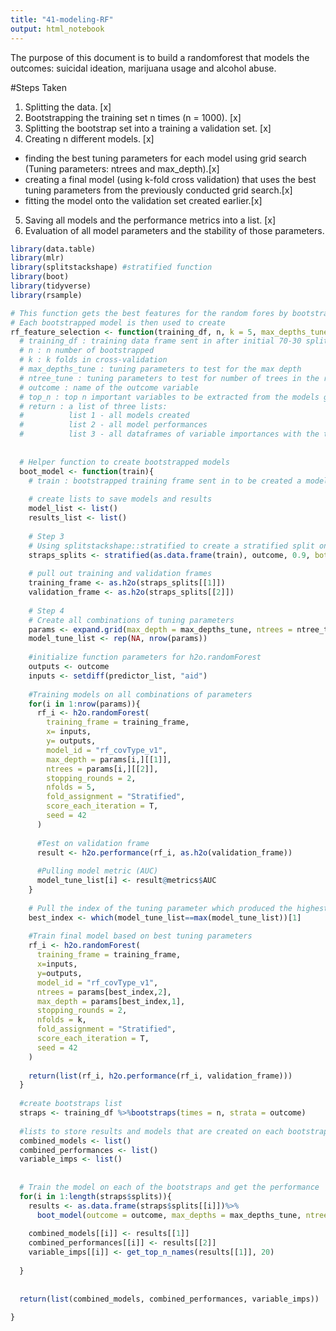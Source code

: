 ```yaml
---
title: "41-modeling-RF"
output: html_notebook
---
```


The purpose of this document is to build a randomforest that models the outcomes: suicidal ideation, marijuana usage and alcohol abuse. 

#Steps Taken

1. Splitting the data. [x]
2. Bootstrapping the training set n times (n = 1000). [x]
3. Splitting the bootstrap set into a training a validation set. [x]
4. Creating n different models. [x]
- finding the best tuning parameters for each model using grid search (Tuning parameters: ntrees and max_depth).[x]
- creating a final model (using k-fold cross validation) that uses the best tuning parameters from the previously conducted grid search.[x]
- fitting the model onto the validation set created earlier.[x]
5. Saving all models and the performance metrics into a list. [x]
6. Evaluation of all model parameters and the stability of those parameters.  

```r
library(data.table)
library(mlr)
library(splitstackshape) #stratified function
library(boot)
library(tidyverse)
library(rsample)
```


```r
# This function gets the best features for the random fores by bootstrapping it n number of times
# Each bootstrapped model is then used to create 
rf_feature_selection <- function(training_df, n, k = 5, max_depths_tune = c(100,150,200), ntree_tune = c(5,10,25), outcome, top_n){
  # training_df : training data frame sent in after initial 70-30 split
  # n : n number of bootstrapped
  # k : k folds in cross-validation
  # max_depths_tune : tuning parameters to test for the max depth
  # ntree_tune : tuning parameters to test for number of trees in the random forest
  # outcome : name of the outcome variable
  # top_n : top n important variables to be extracted from the models generated
  # return : a list of three lists: 
  #          list 1 - all models created
  #          list 2 - all model performances
  #          list 3 - all dataframes of variable importances with the top_n variables in it
  
  
  # Helper function to create bootstrapped models
  boot_model <- function(train){  
    # train : bootstrapped training frame sent in to be created a model with
    
    # create lists to save models and results
    model_list <- list() 
    results_list <- list()
    
    # Step 3
    # Using splitstackshape::stratified to create a stratified split on the outcome variable - 90-10 split
    straps_splits <- stratified(as.data.frame(train), outcome, 0.9, bothSets = T) 
    
    # pull out training and validation frames
    training_frame <- as.h2o(straps_splits[[1]])
    validation_frame <- as.h2o(straps_splits[[2]])
    
    # Step 4
    # Create all combinations of tuning parameters
    params <- expand.grid(max_depth = max_depths_tune, ntrees = ntree_tune)
    model_tune_list <- rep(NA, nrow(params))
    
    #initialize function parameters for h2o.randomForest
    outputs <- outcome
    inputs <- setdiff(predictor_list, "aid")
    
    #Training models on all combinations of parameters
    for(i in 1:nrow(params)){
      rf_i <- h2o.randomForest(
        training_frame = training_frame,
        x= inputs,
        y= outputs, 
        model_id = "rf_covType_v1",
        max_depth = params[i,][[1]],
        ntrees = params[i,][[2]], 
        stopping_rounds = 2,
        nfolds = 5,
        fold_assignment = "Stratified",
        score_each_iteration = T,
        seed = 42
      )
      
      #Test on validation frame
      result <- h2o.performance(rf_i, as.h2o(validation_frame))
      
      #Pulling model metric (AUC)
      model_tune_list[i] <- result@metrics$AUC
    }
    
    # Pull the index of the tuning parameter which produced the highest AUC
    best_index <- which(model_tune_list==max(model_tune_list))[1]
    
    #Train final model based on best tuning parameters
    rf_i <- h2o.randomForest(
      training_frame = training_frame,
      x=inputs,
      y=outputs, 
      model_id = "rf_covType_v1",
      ntrees = params[best_index,2], 
      max_depth = params[best_index,1],
      stopping_rounds = 2,
      nfolds = k,
      fold_assignment = "Stratified",
      score_each_iteration = T,
      seed = 42
    )
    
    return(list(rf_i, h2o.performance(rf_i, validation_frame)))
  }
  
  #create bootstraps list
  straps <- training_df %>%bootstraps(times = n, strata = outcome)
  
  #lists to store results and models that are created on each bootstrap
  combined_models <- list()
  combined_performances <- list()
  variable_imps <- list()
  
  
  # Train the model on each of the bootstraps and get the performance 
  for(i in 1:length(straps$splits)){
    results <- as.data.frame(straps$splits[[i]])%>%
      boot_model(outcome = outcome, max_depths = max_depths_tune, ntrees = ntree_tune)
    
    combined_models[[i]] <- results[[1]]
    combined_performances[[i]] <- results[[2]]
    variable_imps[[i]] <- get_top_n_names(results[[1]], 20)
    
  }
  
  
  return(list(combined_models, combined_performances, variable_imps))
  
}

```




